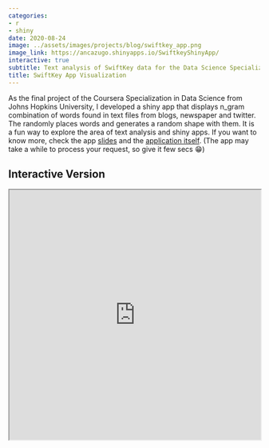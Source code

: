 ```yaml
---
categories:
- r
- shiny
date: 2020-08-24
image: ../assets/images/projects/blog/swiftkey_app.png
image_link: https://ancazugo.shinyapps.io/SwiftkeyShinyApp/
interactive: true
subtitle: Text analysis of SwiftKey data for the Data Science Specialization in Coursera
title: SwiftKey App Visualization
---
```


As the final project of the Coursera Specialization in Data Science from Johns Hopkins University, I developed a shiny app that displays n_gram combination of words found in text files from blogs, newspaper and twitter. The randomly places words and generates a random shape with them. It is a fun way to explore the area of text analysis and shiny apps. If you want to know more, check the app [slides](https://rpubs.com/ancazugo/swiftkeyapp) and the [application itself](https://ancazugo.shinyapps.io/SwiftkeyShinyApp/). (The app may take a while to process your request, so give it few secs &#128513;)


## Interactive Version

<iframe src="https://ancazugo.shinyapps.io/SwiftkeyShinyApp/" width="100%" height="500px"></iframe>
